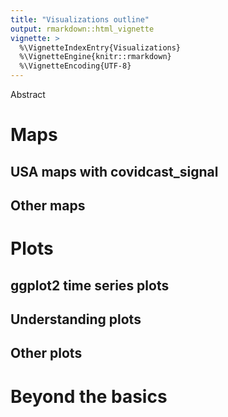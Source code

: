 ```yaml
---
title: "Visualizations outline"
output: rmarkdown::html_vignette
vignette: >
  %\VignetteIndexEntry{Visualizations}
  %\VignetteEngine{knitr::rmarkdown}
  %\VignetteEncoding{UTF-8}
---
```


Abstract

# Maps

## USA maps with covidcast_signal

## Other maps

# Plots

## ggplot2 time series plots

## Understanding plots

## Other plots

# Beyond the basics
